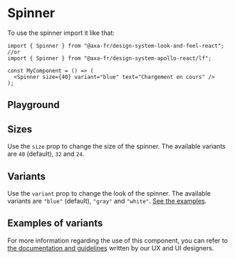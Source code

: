 
<Meta of={SpinnerStories} name="Spinner" />

# Spinner

To use the spinner import it like that:

```tsx
import { Spinner } from "@axa-fr/design-system-look-and-feel-react";
//or
import { Spinner } from "@axa-fr/design-system-apollo-react/lf";

const MyComponent = () => (
  <Spinner size={40} variant="blue" text="Chargement en cours" />
);
```

## Playground

<Canvas of={SpinnerStories.SpinnerStory} />

<Controls of={SpinnerStories.SpinnerStory} />

## Sizes

Use the `size` prop to change the size of the spinner. The available variants are `40` (default), `32` and `24`.

## Variants

Use the `variant` prop to change the look of the spinner. The available variants are `"blue"` (default), `"gray"` and `"white"`. [See the examples](#examples-of-variants).

## Examples of variants

<Canvas of={SpinnerStories.MultiExamples} layout="fullscreen" />

For more information regarding the use of this component, you can refer to [the documentation and guidelines](https://zeroheight.com/54c5bd254/v/latest/p/892d26-spinner/b/44fc87) written by our UX and UI designers.
